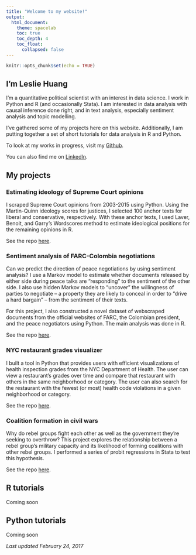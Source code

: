 ```yaml
---
title: "Welcome to my website!"
output: 
  html_document:
    theme: spacelab
    toc: true
    toc_depth: 4
    toc_float: 
      collapsed: false
---
```


```r
knitr::opts_chunk$set(echo = TRUE)
```

## I'm Leslie Huang

I'm a quantitative political scientist with an interest in data science. I work in Python and R (and occasionally Stata). I am interested in data analysis with causal inference done right, and in text analysis, especially sentiment analysis and topic modelling.

I've gathered some of my projects here on this website. Additionally, I am putting together a set of short tutorials for data analysis in R and Python.

To look at my works in progress, visit my <a href="https://github.com/leslie-huang">Github</a>.

You can also find me on <a href="https://www.linkedin.com/in/huangleslie">LinkedIn</a>.

## My projects

### Estimating ideology of Supreme Court opinions

I scraped Supreme Court opinions from 2003-2015 using Python. Using the Martin-Quinn ideology scores for justices, I selected 100 anchor texts for liberal and conservative, respectively. With these anchor texts, I used Laver, Benoit, and Garry's Wordscores method to estimate ideological positions for the remaining opinions in R.

See the repo <a href="https://github.com/leslie-huang/supreme-court-opinion-wordscores">here</a>.

### Sentiment analysis of FARC-Colombia negotiations

Can we predict the direction of peace negotiations by using sentiment analysis? I use a Markov model to estimate whether documents released by either side during peace talks are "responding" to the sentiment of the other side. I also use hidden Markov models to "uncover" the willingness of parties to negotiate -- a property they are likely to conceal in order to "drive a hard bargain" -- from the sentiment of their texts. 

For this project, I also constructed a novel dataset of webscraped documents from the official websites of FARC, the Colombian president, and the peace negotiators using Python. The main analysis was done in R.

See the repo <a href="https://github.com/leslie-huang/MA-thesis-analysis">here</a>.


### NYC restaurant grades visualizer

I built a tool in Python that provides users with efficient visualizations of health inspection grades from the NYC Department of Health. The user can view a restaurant's grades over time and compare that restaurant with others in the same neighborhood or category. The user can also search for the restaurant with the fewest (or most) health code violations in a given neighborhood or category.

See the repo <a href="https://github.com/leslie-huang/restaurant-inspection-grades-visualizer">here</a>.

### Coalition formation in civil wars

Why do rebel groups fight each other as well as the government they're seeking to overthrow? This project explores the relationship between a rebel group's military capacity and its likelihood of forming coalitions with other rebel groups. I performed a series of probit regressions in Stata to test this hypothesis.

See the repo <a href="https://github.com/leslie-huang/rebel-coalition-formation-replication">here</a>.

## R tutorials

Coming soon


## Python tutorials

Coming soon

*Last updated February 24, 2017*